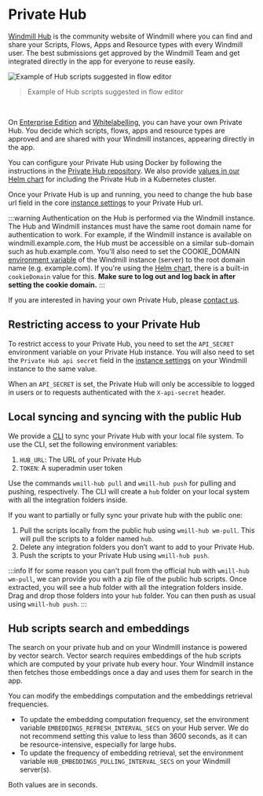 # Private Hub

[Windmill Hub](https://hub.windmill.dev/) is the community website of Windmill where you can find and share your Scripts, Flows, Apps and Resource types with every Windmill user. 
The best submissions get approved by the Windmill Team and get integrated directly in the app for everyone to reuse easily.

![Example of Hub scripts suggested in flow editor](./hub_suggested.png "Example of Hub scripts suggested in flow editor")

> Example of Hub scripts suggested in flow editor

<br/>

On [Enterprise Edition](/pricing) and [Whitelabelling](/pricing), you can have your own Private Hub. 
You decide which scripts, flows, apps and resource types are approved and are shared with your Windmill instances, appearing directly in the app.

You can configure your Private Hub using Docker by following the instructions in the [Private Hub repository](https://github.com/windmill-labs/windmillhub-ee-public).
We also provide [values in our Helm chart](https://github.com/windmill-labs/windmill-helm-charts/blob/main/charts/windmill/values.yaml) for including the Private Hub in a Kubernetes cluster.

Once your Private Hub is up and running, you need to change the hub base url field in the core [instance settings](../../advanced/18_instance_settings/index.mdx#private-hub-base-url) to your Private Hub url.

:::warning
Authentication on the Hub is performed via the Windmill instance.
The Hub and Windmill instances must have the same root domain name for authentication to work.
For example, if the Windmill instance is available on windmill.example.com, the Hub must be accessible on a similar sub-domain such as hub.example.com.
You'll also need to set the COOKIE_DOMAIN [environment variable](../47_environment_variables/index.mdx) of the Windmill instance (server) to the root domain name (e.g. example.com). 
If you're using the [Helm chart](https://github.com/windmill-labs/windmill-helm-charts/blob/main/charts/windmill/values.yaml#L50), there is a built-in `cookieDomain` value for this.
**Make sure to log out and log back in after setting the cookie domain.**
:::

If you are interested in having your own Private Hub, please [contact us](mailto:contact@windmill.dev).

## Restricting access to your Private Hub

To restrict access to your Private Hub, you need to set the `API_SECRET` environment variable on your Private Hub instance.
You will also need to set the `Private Hub api secret` field in the [instance settings](../../advanced/18_instance_settings/index.mdx#private-hub-api-secret) on your Windmill instance to the same value.

When an `API_SECRET` is set, the Private Hub will only be accessible to logged in users or to requests authenticated with the `X-api-secret` header.

## Local syncing and syncing with the public Hub

We provide a [CLI](https://www.npmjs.com/package/@windmill-labs/hub-cli) to sync your Private Hub with your local file system. To use the CLI, set the following environment variables:

1. `HUB_URL`: The URL of your Private Hub
2. `TOKEN`: A superadmin user token

Use the commands `wmill-hub pull` and `wmill-hub push` for pulling and pushing, respectively.
The CLI will create a `hub` folder on your local system with all the integration folders inside.

If you want to partially or fully sync your private hub with the public one:

1. Pull the scripts locally from the public hub using `wmill-hub wm-pull`. This will pull the scripts to a folder named `hub`.
2. Delete any integration folders you don’t want to add to your Private Hub.
3. Push the scripts to your Private Hub using `wmill-hub push`.

:::info
If for some reason you can't pull from the official hub with `wmill-hub wm-pull`, we can provide you with a zip file of the public hub scripts.
Once extracted, you will see a hub folder with all the integration folders inside. Drag and drop those folders into your `hub` folder.
You can then push as usual using `wmill-hub push`.
:::

## Hub scripts search and embeddings

The search on your private hub and on your Windmill instance is powered by vector search.
Vector search requires embeddings of the hub scripts which are computed by your private hub every hour. 
Your Windmill instance then fetches those embeddings once a day and uses them for search in the app.

You can modify the embeddings computation and the embeddings retrieval frequencies.

- To update the embedding computation frequency, set the environment variable `EMBEDDINGS_REFRESH_INTERVAL_SECS` on your Hub server. We do not recommend setting this value to less than 3600 seconds, as it can be resource-intensive, especially for large hubs.
- To update the frequency of embedding retrieval, set the environment variable `HUB_EMBEDDINGS_PULLING_INTERVAL_SECS` on your Windmill server(s).


Both values are in seconds.
